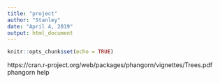```yaml
---
title: "project"
author: "Stanley"
date: "April 4, 2019"
output: html_document
---
```


```r
knitr::opts_chunk$set(echo = TRUE)
```

https://cran.r-project.org/web/packages/phangorn/vignettes/Trees.pdf 
phangorn help

